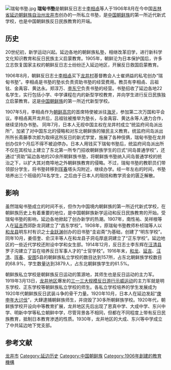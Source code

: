 [[File:瑞甸书塾.jpg|thumb]]
'''瑞甸书塾'''是朝鲜反日志士[[李相卨|李相卨]]等人于1906年8月在今中国[[吉林省|吉林省]][[延边朝鲜族自治州|延边朝鲜族自治州]][[龙井市|龙井市]]创办的一所私立书塾，是[[中国朝鲜族|中国朝鲜族]]的第一所近代新式学校，也是中国朝鲜族反日民族教育的开端。{{r|概况|黄有福|日报|政协|page1=333|page2=120}}

==历史==
20世纪初，新学运动兴起。延边各地的朝鲜族私塾，相继改革旧学，进行新科学文化知识教育和反日民族主义启蒙教育。1905年，朝鲜沦为日本保护国后，许多立志恢复国家主权的朝鲜反日志士纷纷迁入延边地区，开展反日救国启蒙教育。{{r|概况| page=333}}

1906年8月，朝鲜反日志士[[李相卨|李相卨]]买下[[龙井市|龙井村]]基督教会人士崔炳益的私宅创办“瑞甸书塾”。李相卨是书塾的塾长负责资助书塾的经营费用。教员有李相卨、吕祖铉、金禹容、黄达永。郑淳万、[[李东宁|李东宁]]负责书塾的经营。书塾招收了延边各地22名学生，实行包括小学、中学课程在内的新型学校教育，并向学生进行反日民族独立启蒙教育{{r|政协|日报}}。这是[[中国朝鲜族|中国朝鲜族]]的第一所近代新型学校{{r|概况|黄有福|page1=333|page2=120}}。

1907年5月，李相卨作为[[朝鲜高宗|朝鲜高宗]]的首席特使被派往[[海牙|海牙]]，参加第二次万国和平会议。李相卨离开龙井后，吕祖铉被推举为塾长，与金禹容、黄达永等人通力合作，继续坚持办书塾{{r|政协|日报}}。 同年7月，日本人无视中国主权在龙井村成立“统监府间岛派出所”，加紧了对中国东北的侵略和对东北朝鲜族的殖民主义教育。统监府间岛派出所所长斋藤季次郎为取缔这所反日的新式学堂，施展了各种伎俩，瑞甸书塾在龙井创办仅8个月后不得不被迫停办{{r|概况|政协|日报|page=335}}。日本人用钱买下瑞甸书塾后，统监府间岛派出所不仅在其校址上建立了东北第一所专门招收朝鲜族学生的日式“间岛普通学校”，还通过“资助”延边各地的20余所朝鲜族书塾，将朝鲜族书塾纳入间岛普通学校的统治之下，以扩大其对商埠地之外朝鲜族教育的侵略{{r|概况|page=335-336}}。不过，瑞甸书塾的教职员们带领部分学生，将书塾转移到[[珲春市|珲春]]塔头沟附近，继续办学。经一年左右的时间，书塾培养出三个班级的74名学生，之后由于日本人的阻挠和教学资金的匮乏解散{{r|政协|日报}}。

==影响==
虽然瑞甸书塾成立的时间不长，但作为中国境内朝鲜族的第一所近代新式学校，在朝鲜族历史上有着重要的地位，是中国朝鲜族新学运动和反日民族教育的开始{{r|概况|page=333}}。受瑞甸书塾的影响，延边各地掀起了创办新学的热潮{{r|奋斗史}}。1907年，南性祐、吴祥根等人在[[延吉市|延吉]]西郊卧龙洞建立了“昌东学校”。1908年，原瑞甸书塾教师朴桢瑞等人以[[和龙县|和龙县]]明东村有识之士[[金跃渊|金跃渊]]创办的旧书塾“圭岩斋”为基础，创建了“明东学校”。同年10月，姜佰奎、俞汉丰等人在和龙县子洞屯厚底洞建立了“正东学校”{{r|概况|黄有福|page1=334|page2=120}}。延边地区的一些近代学校还附设中学和女生部。1914年12月，反日志士李东辉在[[汪清县|汪清县]]罗子沟建立了旨在培养反日军事人才的“士官学校”。1916年末，[[和龙市|和龙]]、[[延吉市|延吉]]、[[汪清县|汪清]]、[[珲春市|珲春]]、[[安图县|安图]]5县的朝鲜族私立学校的数目达到157所，占东北朝鲜族学校数目的68.9%，学生数量达到3879人，占东北朝鲜族学生的61.5%{{r|概况|page=334}}。

朝鲜族私立学校是朝鲜族反日运动的策源地，其师生也是反日运动的主力军。1919年3月13日，[[龙井市|龙井地区]]爆发的[[三一三反日运动|三一三大规模反日游行示威运动]]的主力军就是明东学校、正东学校等朝鲜族私立学校的师生。各私立学校培养的学生发展成为1920年代朝鲜族反日武装斗争的骨干力量{{r|概况|黄有福|page1=334|page2=120}}。1920年10月，日本人在延边发起“[[間島慘變|庚申年大讨伐]]”，大肆逮捕朝鲜族师生，并烧毁了30多所朝鲜族学校。1920年代，朝鲜族学校开设向中等教育扩展，龙井地区先后出现了恩真中学、大成中学、东兴中学、明新中学等私立朝鲜中学，尽管背景各不相同，但都在不同程度上带有反日民族教育，抵制日本教育渗透的性质。1930年，龙井地区的大成、东兴等中学成立了中共延边地下党支部{{r|概况|page=335}}。

==参考文献==
{{Reflist|refs=
<ref name="概况">{{cite book |author=《延边朝鲜族自治州概况》编写组编写 |coauthors= |title=《延边朝鲜族自治州概况》|year=2009年6月 |publisher=民族出版社 |location=北京|ISBN=978-7-105-08642-9}}</ref>
<ref name="黄有福">{{cite book |author=黄有福主编|coauthors= |title=《中国朝鲜族史研究》|year=2009年7月 |publisher=民族出版社 |location=北京|ISBN=978-7-105-10152-8}}</ref>
<ref name="奋斗史">{{cite web |url=http://www.china.com.cn/aboutchina/zhuanti/chaoxian/2009-04/27/content_17679144.htm |title=中国延边朝鲜族奋斗史 |publisher=中国网 |date=2009-04-27 |access-date=2016-03-09 |archive-date=2013-03-13 |archive-url=https://web.archive.org/web/20130313092405/http://www.china.com.cn/aboutchina/zhuanti/chaoxian/2009-04/27/content_17679144.htm |dead-url=no }}</ref>
<ref name="政协">{{cite web |url=http://www.ybzx.gov.cn/wenshitiandi/2011-07-15/721.html |title=延边第一所新式学堂──瑞甸书塾 |publisher=政协延边朝鲜族自治州委员会 |date=2011-07-15 |access-date=2016-03-09 |archive-date=2017-03-05 |archive-url=https://web.archive.org/web/20170305004736/http://www.ybzx.gov.cn/wenshitiandi/2011-07-15/721.html |dead-url=no }}</ref>
<ref name="日报">{{cite web |url=http://www.yanjinews.com/html/news/yanbiannews/2014/0610/46168.html |title=朝鲜族近代教育的先河——瑞甸书塾 |publisher=延边日报 |date=2014-06-10 |access-date=2016-03-09 |archive-date=2017-03-05 |archive-url=https://web.archive.org/web/20170305001428/http://www.yanjinews.com/html/news/yanbiannews/2014/0610/46168.html |dead-url=no }}</ref>
}}


[[Category:龙井市|]]
[[Category:延边历史|Category:延边历史]]
[[Category:中国朝鲜族|Category:中国朝鲜族]]
[[Category:1906年創建的教育機構|Category:1906年創建的教育機構]]